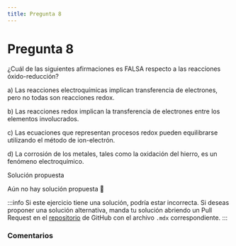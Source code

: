 ```yaml
---
title: Pregunta 8
---
```



# Pregunta 8

¿Cuál de las siguientes afirmaciones es FALSA respecto a las reacciones óxido-reducción?

a) Las reacciones electroquímicas implican transferencia de electrones, pero no todas son reacciones redox.

b) Las reacciones redox implican la transferencia de electrones entre los elementos involucrados.

c) Las ecuaciones que representan procesos redox pueden equilibrarse utilizando el método de ion-electrón.

d) La corrosión de los metales, tales como la oxidación del hierro, es un fenómeno electroquímico.

<MDXDetails>
<summary>Solución propuesta</summary>

Aún no hay solución propuesta 🥲

:::info
Si este ejercicio tiene una solución, podría estar incorrecta. Si deseas proponer una solución alternativa, manda tu solución abriendo
un Pull Request en el [repositorio](https://github.com/crow-rojas/apuntes-fundamentals/pulls) de GitHub con el archivo
`.mdx` correspondiente.
:::

</MDXDetails>

### Comentarios

<Disqus
  url="https://crow-rojas.github.io/apuntes-fundamentals/docs/science/chemistry/exercises/2017-2/p08"
  identifier="docs/science/chemistry/exercises/2017-2/p08"
  title="2017-2 Quimica - Pregunta 08"
/>
